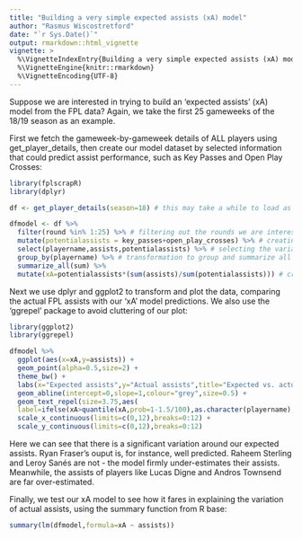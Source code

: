 ```yaml
---
title: "Building a very simple expected assists (xA) model"
author: "Rasmus Wiscostretford"
date: "`r Sys.Date()`"
output: rmarkdown::html_vignette
vignette: >
  %\VignetteIndexEntry{Building a very simple expected assists (xA) model}
  %\VignetteEngine{knitr::rmarkdown}
  %\VignetteEncoding{UTF-8}
---
```


Suppose we are interested in trying to build an 'expected assists' (xA) model from the FPL data? Again, we take the first 25 gameweeks of the 18/19 season as an example.

First we fetch the gameweek-by-gameweek details of ALL players using get_player_details, then create our model dataset by selected information that could predict assist performance, such as Key Passes and Open Play Crosses:

```r

library(fplscrapR)
library(dplyr)

df <- get_player_details(season=18) # this may take a while to load as it fetches ALL player details

dfmodel <- df %>% 
  filter(round %in% 1:25) %>% # filtering out the rounds we are interested in
  mutate(potentialassists = key_passes+open_play_crosses) %>% # creating a new variable that give us a potential indicator for expected assists, namely the number of key passes and open play crosses for each player
  select(playername,assists,potentialassists) %>% # selecting the variables we need for our analysis
  group_by(playername) %>% # transformation to group and summarize all our variables (i.e. the actual and potential assists) at the 'playername' variable level
  summarize_all(sum) %>%
  mutate(xA=potentialassists*(sum(assists)/sum(potentialassists))) # creating a new variable called 'xA' that attempts to predict the actual number of assists based on the relationship (from our data) between the number of assists and key passes+open play cross a player has produced
```

Next we use dplyr and ggplot2 to transform and plot the data, comparing the actual FPL assists with our 'xA' model predictions. We also use the 'ggrepel' package to avoid cluttering of our plot:

```r
library(ggplot2)
library(ggrepel)
```

```r
dfmodel %>% 
  ggplot(aes(x=xA,y=assists)) +
  geom_point(alpha=0.5,size=2) +
  theme_bw() +
  labs(x="Expected assists",y="Actual assists",title="Expected vs. actual assists",subtitle="Season 2018/2019 - Gameweeks 1-25", caption=paste("Data from fplscrapR | ",Sys.Date(),sep="")) +
  geom_abline(intercept=0,slope=1,colour="grey",size=0.5) + 
  geom_text_repel(size=3.75,aes(
  label=ifelse(xA>quantile(xA,prob=1-1.5/100),as.character(playername),ifelse(assists>quantile(assists,prob=1-1.5/100),as.character(playername),"")))) + #
  scale_x_continuous(limits=c(0,12),breaks=0:12) +
  scale_y_continuous(limits=c(0,12),breaks=0:12)
```

Here we can see that there is a significant variation around our expected assists. Ryan Fraser's ouput is, for instance, well predicted. Raheem Sterling and Leroy Sanés are not - the model firmly under-estimates their assists. Meanwhile, the assists of players like Lucas Digne and Andros Townsend are far over-estimated. 

Finally, we test our xA model to see how it fares in explaining the variation of actual assists, using the summary function from R base:

```r
summary(lm(dfmodel,formula=xA ~ assists))
```
